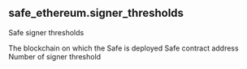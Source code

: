 ## safe_ethereum.signer_thresholds 
Safe signer thresholds

<ParamField path="blockchain">
The blockchain on which the Safe is deployed
</ParamField>
<ParamField path="address">
Safe contract address
</ParamField>
<ParamField path="threshold">
Number of signer threshold
</ParamField>
